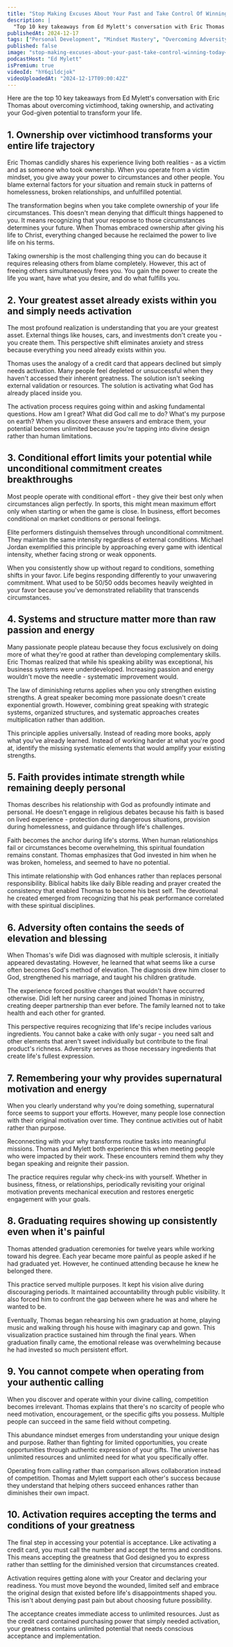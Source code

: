 ```yaml
---
title: "Stop Making Excuses About Your Past and Take Control Of Winning Today! Feat. Eric Thomas"
description: |
  "Top 10 key takeaways from Ed Mylett's conversation with Eric Thomas about overcoming victimhood, taking ownership, and activating your God-given potential to transform your life."
publishedAt: 2024-12-17
tags: ["Personal Development", "Mindset Mastery", "Overcoming Adversity"]
published: false
image: "stop-making-excuses-about-your-past-take-control-winning-today–eric-thomas.jpg"
podcastHost: "Ed Mylett"
isPremium: true
videoId: "hY6qildcjok"
videoUploadedAt: "2024-12-17T09:00:42Z"
---
```



<PodcastSummaryPageLayout frontmatter={frontmatter}>
Here are the top 10 key takeaways from Ed Mylett's conversation with Eric Thomas about overcoming victimhood, taking ownership, and activating your God-given potential to transform your life.

## 1. Ownership over victimhood transforms your entire life trajectory

Eric Thomas candidly shares his experience living both realities - as a victim and as someone who took ownership. When you operate from a victim mindset, you give away your power to circumstances and other people. You blame external factors for your situation and remain stuck in patterns of homelessness, broken relationships, and unfulfilled potential.

The transformation begins when you take complete ownership of your life circumstances. This doesn't mean denying that difficult things happened to you. It means recognizing that your response to those circumstances determines your future. When Thomas embraced ownership after giving his life to Christ, everything changed because he reclaimed the power to live life on his terms.

Taking ownership is the most challenging thing you can do because it requires releasing others from blame completely. However, this act of freeing others simultaneously frees you. You gain the power to create the life you want, have what you desire, and do what fulfills you.

## 2. Your greatest asset already exists within you and simply needs activation

The most profound realization is understanding that you are your greatest asset. External things like houses, cars, and investments don't create you - you create them. This perspective shift eliminates anxiety and stress because everything you need already exists within you.

Thomas uses the analogy of a credit card that appears declined but simply needs activation. Many people feel depleted or unsuccessful when they haven't accessed their inherent greatness. The solution isn't seeking external validation or resources. The solution is activating what God has already placed inside you.

The activation process requires going within and asking fundamental questions. How am I great? What did God call me to do? What's my purpose on earth? When you discover these answers and embrace them, your potential becomes unlimited because you're tapping into divine design rather than human limitations.

## 3. Conditional effort limits your potential while unconditional commitment creates breakthroughs

Most people operate with conditional effort - they give their best only when circumstances align perfectly. In sports, this might mean maximum effort only when starting or when the game is close. In business, effort becomes conditional on market conditions or personal feelings.

Elite performers distinguish themselves through unconditional commitment. They maintain the same intensity regardless of external conditions. Michael Jordan exemplified this principle by approaching every game with identical intensity, whether facing strong or weak opponents.

When you consistently show up without regard to conditions, something shifts in your favor. Life begins responding differently to your unwavering commitment. What used to be 50/50 odds becomes heavily weighted in your favor because you've demonstrated reliability that transcends circumstances.

## 4. Systems and structure matter more than raw passion and energy

Many passionate people plateau because they focus exclusively on doing more of what they're good at rather than developing complementary skills. Eric Thomas realized that while his speaking ability was exceptional, his business systems were underdeveloped. Increasing passion and energy wouldn't move the needle - systematic improvement would.

The law of diminishing returns applies when you only strengthen existing strengths. A great speaker becoming more passionate doesn't create exponential growth. However, combining great speaking with strategic systems, organized structures, and systematic approaches creates multiplication rather than addition.

This principle applies universally. Instead of reading more books, apply what you've already learned. Instead of working harder at what you're good at, identify the missing systematic elements that would amplify your existing strengths.

## 5. Faith provides intimate strength while remaining deeply personal

Thomas describes his relationship with God as profoundly intimate and personal. He doesn't engage in religious debates because his faith is based on lived experience - protection during dangerous situations, provision during homelessness, and guidance through life's challenges.

Faith becomes the anchor during life's storms. When human relationships fail or circumstances become overwhelming, this spiritual foundation remains constant. Thomas emphasizes that God invested in him when he was broken, homeless, and seemed to have no potential.

This intimate relationship with God enhances rather than replaces personal responsibility. Biblical habits like daily Bible reading and prayer created the consistency that enabled Thomas to become his best self. The devotional he created emerged from recognizing that his peak performance correlated with these spiritual disciplines.

## 6. Adversity often contains the seeds of elevation and blessing

When Thomas's wife Didi was diagnosed with multiple sclerosis, it initially appeared devastating. However, he learned that what seems like a curse often becomes God's method of elevation. The diagnosis drew him closer to God, strengthened his marriage, and taught his children gratitude.

The experience forced positive changes that wouldn't have occurred otherwise. Didi left her nursing career and joined Thomas in ministry, creating deeper partnership than ever before. The family learned not to take health and each other for granted.

This perspective requires recognizing that life's recipe includes various ingredients. You cannot bake a cake with only sugar - you need salt and other elements that aren't sweet individually but contribute to the final product's richness. Adversity serves as those necessary ingredients that create life's fullest expression.

## 7. Remembering your why provides supernatural motivation and energy

When you clearly understand why you're doing something, supernatural force seems to support your efforts. However, many people lose connection with their original motivation over time. They continue activities out of habit rather than purpose.

Reconnecting with your why transforms routine tasks into meaningful missions. Thomas and Mylett both experience this when meeting people who were impacted by their work. These encounters remind them why they began speaking and reignite their passion.

The practice requires regular why check-ins with yourself. Whether in business, fitness, or relationships, periodically revisiting your original motivation prevents mechanical execution and restores energetic engagement with your goals.

## 8. Graduating requires showing up consistently even when it's painful

Thomas attended graduation ceremonies for twelve years while working toward his degree. Each year became more painful as people asked if he had graduated yet. However, he continued attending because he knew he belonged there.

This practice served multiple purposes. It kept his vision alive during discouraging periods. It maintained accountability through public visibility. It also forced him to confront the gap between where he was and where he wanted to be.

Eventually, Thomas began rehearsing his own graduation at home, playing music and walking through his house with imaginary cap and gown. This visualization practice sustained him through the final years. When graduation finally came, the emotional release was overwhelming because he had invested so much persistent effort.

## 9. You cannot compete when operating from your authentic calling

When you discover and operate within your divine calling, competition becomes irrelevant. Thomas explains that there's no scarcity of people who need motivation, encouragement, or the specific gifts you possess. Multiple people can succeed in the same field without competing.

This abundance mindset emerges from understanding your unique design and purpose. Rather than fighting for limited opportunities, you create opportunities through authentic expression of your gifts. The universe has unlimited resources and unlimited need for what you specifically offer.

Operating from calling rather than comparison allows collaboration instead of competition. Thomas and Mylett support each other's success because they understand that helping others succeed enhances rather than diminishes their own impact.

## 10. Activation requires accepting the terms and conditions of your greatness

The final step in accessing your potential is acceptance. Like activating a credit card, you must call the number and accept the terms and conditions. This means accepting the greatness that God designed you to express rather than settling for the diminished version that circumstances created.

Activation requires getting alone with your Creator and declaring your readiness. You must move beyond the wounded, limited self and embrace the original design that existed before life's disappointments shaped you. This isn't about denying past pain but about choosing future possibility.

The acceptance creates immediate access to unlimited resources. Just as the credit card contained purchasing power that simply needed activation, your greatness contains unlimited potential that needs conscious acceptance and implementation.

</PodcastSummaryPageLayout>
